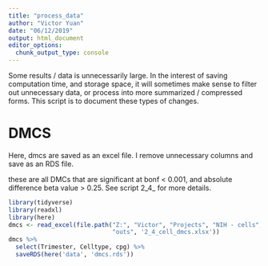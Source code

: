 ```yaml
---
title: "process_data"
author: "Victor Yuan"
date: "06/12/2019"
output: html_document
editor_options: 
  chunk_output_type: console
---
```


Some results / data is unnecessarily large. In the interest of saving computation time, and 
storage space, it will sometimes make sense to filter out unnecessary data, or process into more 
summarized / compressed forms. This script is to document these types of changes.

# DMCS

Here, dmcs are saved as an excel file. I remove unnecessary columns and save as an RDS file.

these are all DMCs that are significant at bonf < 0.001, and absolute difference beta value > 0.25. See script 2_4_ for more details.

```r
library(tidyverse)
library(readxl)
library(here)
dmcs <- read_excel(file.path("Z:", "Victor", "Projects", "NIH - cells", 
                             "outs", '2_4_cell_dmcs.xlsx'))
dmcs %>%
  select(Trimester, Celltype, cpg) %>%
  saveRDS(here('data', 'dmcs.rds'))
```